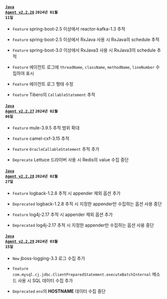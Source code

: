 #### <code class='changelog-service'><a href="../release-notes/java/java-2_2_26">Java Agent v2.2.26</a></code> <code class='changelog-date'>2024년 01월 11일</code>

- <code class="Feature">Feature</code> spring-boot-2.5 이상에서 reactor-kafka-1.3 추적

- <code class="Feature">Feature</code> spring-boot-2.5 이상에서 RxJava 사용 시 RxJava의 schedule 추적

- <code class="Feature">Feature</code> spring-boot-3.0 이상에서 RxJava3 사용 시 RxJava3의 schedule 추적

- <code class="Feature">Feature</code> 에이전트 로그에 <code>threadName</code>, <code>className</code>, <code>methodName</code>, <code>lineNumber</code> 수집하여 표시

- <code class="Feature">Feature</code> 에이전트 로그 형태 수정

- <code class="Feature">Feature</code> Tibero의 <code>CallableStatement</code> 추적

#### <code class='changelog-service'><a href="../release-notes/java/java-2_2_27">Java Agent v2.2.27</a></code> <code class='changelog-date'>2024년 02월 06일</code>

- <code class="Feature">Feature</code> mule-3.9.5 추적 범위 확대

- <code class="Feature">Feature</code> camel-cxf-3.15 추적

- <code class="Feature">Feature</code> <code>OracleCallableStatement</code> 추적 추가

- <code class="Deprecate">Deprecate</code> Lettuce 드라이버 사용 시 Redis의 value 수집 중단

#### <code class='changelog-service'><a href="../release-notes/java/java-2_2_28">Java Agent v2.2.28</a></code> <code class='changelog-date'>2024년 02월 27일</code>

- <code class="Feature">Feature</code> logback-1.2.8 추적 시 appender 제외 옵션 추가

- <code class="Deprecated">Deprecated</code> logback-1.2.8 추적 시 지정한 appender만 수집하는 옵션 사용 중단

- <code class="Feature">Feature</code> log4j-2.17 추적 시 appender 제외 옵션 추가

- <code class="Deprecated">Deprecated</code> log4j-2.17 추적 시 지정한 appender만 수집하는 옵션 사용 중단

#### <code class='changelog-service'><a href="../release-notes/java/java-2_2_29">Java Agent v2.2.29</a></code> <code class='changelog-date'>2024년 03월 15일</code>

- <code class="New">New</code> jboss-logging-3.3 로그 수집 추가

- <code class="Feature">Feature</code> <code>com.mysql.cj.jdbc.ClientPreparedStatement.executeBatchInternal</code> 메소드 사용 시 SQL 데이터 수집 추가

- <code class="Deprecated">Deprecated</code> <code>env</code>의 <b>HOSTNAME</b> 데이터 수집 중단

